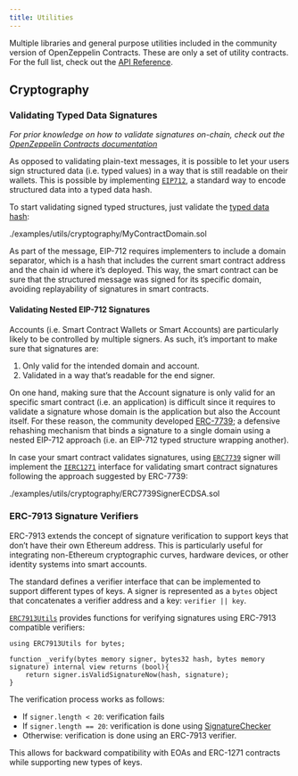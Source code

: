 ```yaml
---
title: Utilities
---
```


Multiple libraries and general purpose utilities included in the community version of OpenZeppelin Contracts. These are only a set of utility contracts. For the full list, check out the [API Reference](/community-contracts/api/utils).

## Cryptography

### Validating Typed Data Signatures

_For prior knowledge on how to validate signatures on-chain, check out the [OpenZeppelin Contracts documentation](/contracts/5.x/utilities#checking-signatures-on-chain)_

As opposed to validating plain-text messages, it is possible to let your users sign structured data (i.e. typed values) in a way that is still readable on their wallets. This is possible by implementing [`EIP712`](/contracts/5.x/api/utils/cryptography#EIP712), a standard way to encode structured data into a typed data hash.

To start validating signed typed structures, just validate the [typed data hash](/contracts/5.x/api/utils/cryptography#EIP712-_hashTypedDataV4-bytes32-):

<include cwd lang='solidity'>./examples/utils/cryptography/MyContractDomain.sol</include>

As part of the message, EIP-712 requires implementers to include a domain separator, which is a hash that includes the current smart contract address and the chain id where it’s deployed. This way, the smart contract can be sure that the structured message was signed for its specific domain, avoiding replayability of signatures in smart contracts.

#### Validating Nested EIP-712 Signatures

Accounts (i.e. Smart Contract Wallets or Smart Accounts) are particularly likely to be controlled by multiple signers. As such, it’s important to make sure that signatures are:

1. Only valid for the intended domain and account.
2. Validated in a way that’s readable for the end signer.

On one hand, making sure that the Account signature is only valid for an specific smart contract (i.e. an application) is difficult since it requires to validate a signature whose domain is the application but also the Account itself. For these reason, the community developed [ERC-7739](https://eips.ethereum.org/EIPS/eip-7739); a defensive rehashing mechanism that binds a signature to a single domain using a nested EIP-712 approach (i.e. an EIP-712 typed structure wrapping another).

In case your smart contract validates signatures, using [`ERC7739`](/contracts/5.x/api/utils/cryptography#ERC7739) signer will implement the [`IERC1271`](/contracts/5.x/api/interfaces#IERC1271) interface for validating smart contract signatures following the approach suggested by ERC-7739:

<include cwd lang='solidity'>./examples/utils/cryptography/ERC7739SignerECDSA.sol</include>

### ERC-7913 Signature Verifiers

ERC-7913 extends the concept of signature verification to support keys that don’t have their own Ethereum address. This is particularly useful for integrating non-Ethereum cryptographic curves, hardware devices, or other identity systems into smart accounts.

The standard defines a verifier interface that can be implemented to support different types of keys. A signer is represented as a `bytes` object that concatenates a verifier address and a key: `verifier || key`.

[`ERC7913Utils`](/community-contracts/api/utils/cryptography#ERC7913Utils) provides functions for verifying signatures using ERC-7913 compatible verifiers:

```solidity
using ERC7913Utils for bytes;

function _verify(bytes memory signer, bytes32 hash, bytes memory signature) internal view returns (bool){
    return signer.isValidSignatureNow(hash, signature);
}
```

The verification process works as follows:

* If `signer.length < 20`: verification fails
* If `signer.length == 20`: verification is done using [SignatureChecker](/contracts/5.x/api/utils#SignatureChecker)
* Otherwise: verification is done using an ERC-7913 verifier.

This allows for backward compatibility with EOAs and ERC-1271 contracts while supporting new types of keys.
